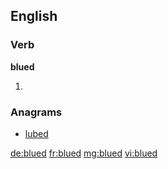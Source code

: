 ==English==

===Verb===
'''blued'''

# {{past of|blue}}

===Anagrams===
* [[lubed#English|lubed]]

[[de:blued]]
[[fr:blued]]
[[mg:blued]]
[[vi:blued]]